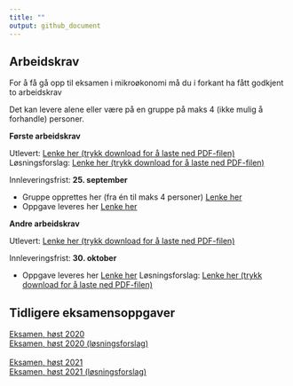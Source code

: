```yaml
---
title: ""
output: github_document
---
```


## Arbeidskrav 

For å få gå opp til eksamen i mikroøkonomi må du i forkant ha fått godkjent to arbeidskrav

Det kan levere alene eller være på en gruppe på maks 4 (ikke mulig å forhandle) personer.

**Første arbeidskrav**

Utlevert: [Lenke her (trykk download for å laste ned PDF-filen)](https://github.com/joernih/BOEA203Mikrooekonomi/blob/main/inst/arbeidskrav/Arbeidskrav%201.pdf)
<br>
Løsningsforslag: [Lenke her (trykk download for å laste ned PDF-filen)](https://github.com/joernih/BOEA203Mikrooekonomi/blob/main/inst/arbeidskrav/Arbeidskrav%201_losning.pdf)

Innleveringsfrist: **25. september** 
 
- Gruppe opprettes her (fra én til maks 4 personer) [Lenke her](https://hvl.instructure.com/courses/23179/groups)
- Oppgave leveres her [Lenke her](https://hvl.instructure.com/courses/23179/assignments/58706)

**Andre arbeidskrav**

Utlevert: [Lenke her (trykk download for å laste ned PDF-filen)](https://github.com/joernih/BOEA203Mikrooekonomi/blob/main/inst/arbeidskrav/Arbeidskrav%202.pdf)
<br>


Innleveringsfrist: **30. oktober**

- Oppgave leveres her [Lenke her](https://hvl.instructure.com/courses/23179/assignments/59620)
Løsningsforslag: [Lenke her (trykk download for å laste ned PDF-filen)]()

## Tidligere eksamensoppgaver

[Eksamen, høst 2020](https://github.com/joernih/BOEA203Mikrooekonomi/blob/main/inst/eksamensoppgaver/Eksamen_B%C3%98A203%20(Mikro%C3%B8konomi%201)_H%C3%B8st%202021.pdf)
<br>
[Eksamen, høst 2020 (løsningsforslag)](https://github.com/joernih/BOEA203Mikrooekonomi/blob/main/inst/eksamensoppgaver/Sensorveiledning%20-%20eksamen%20B%C3%98A203%20(Mikro%C3%B8konomi%201)_h%C3%B8sten%202020.pdf)
<br>
<br>
[Eksamen, høst 2021](https://github.com/joernih/BOEA203Mikrooekonomi/blob/main/inst/eksamensoppgaver/Eksamen_B%C3%98A203%20(Mikro%C3%B8konomi%201)_H%C3%B8st%202020.pdf)
<br>
[Eksamen, høst 2021 (løsningsforslag)](https://github.com/joernih/BOEA203Mikrooekonomi/blob/main/inst/eksamensoppgaver/L%C3%B8sningsforslag_Eksamen_B%C3%98A203%20(Mikro%C3%B8konomi%201)_H%C3%B8st%202021.pdf)





